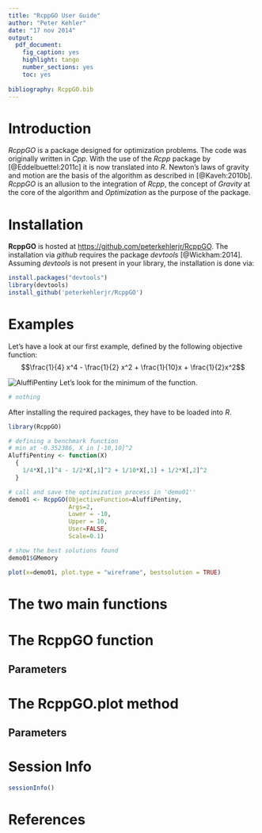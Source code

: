 ```yaml
---
title: "RcppGO User Guide"
author: "Peter Kehler"
date: "17 nov 2014"
output: 
  pdf_document:
    fig_caption: yes
    highlight: tango
    number_sections: yes
    toc: yes
    
bibliography: RcppGO.bib
---
```


# Introduction
_RcppGO_ is a package designed for optimization problems. The code was originally written in _Cpp_. With the use of the _Rcpp_ package by [@Eddelbuettel:2011c] it is now translated into _R_. Newton's laws of gravity and motion are the basis of the algorithm as described in [@Kaveh:2010b]. _RcppGO_ is an allusion to the integration of _Rcpp_, the concept of _Gravity_ at the core of the algorithm and _Optimization_ as the purpose of the package.


# Installation
**RcppGO** is hosted at [https://github.com/peterkehlerjr/RcppGO](https://github.com/peterkehlerjr/RcppGO). The installation via _github_ requires the package _devtools_ [@Wickham:2014]. 
Assuming _devtools_ is not present in your library, the installation is done via:
```r
install.packages("devtools")
library(devtools)
install_github('peterkehlerjr/RcppGO')
```

# Examples
Let's have a look at our first example, defined by the following objective function:
$$\frac{1}{4} x^4 - \frac{1}{2} x^2 + \frac{1}{10}x + \frac{1}{2}x^2$$

![AluffiPentiny](/Users/peterkehler/Dropbox/technology/github/RcppGO/vignettes/figure/AluffiPentiny01.png)
Let's look for the minimum of the function. 

```r
# nothing
```


After installing the required packages, they have to be loaded into _R_. 

```r
library(RcppGO)
```

```r
# defining a benchmark function
# min at -0.352386, X in [-10,10]^2
AluffiPentiny <- function(X)
  {
    1/4*X[,1]^4 - 1/2*X[,1]^2 + 1/10*X[,1] + 1/2*X[,2]^2
  }

# call and save the optimization process in 'demo01''
demo01 <- RcppGO(ObjectiveFunction=AluffiPentiny,
                 Args=2,
                 Lower = -10,
                 Upper = 10,
                 User=FALSE,
                 Scale=0.1)

# show the best solutions found
demo01$GMemory
```

```r
plot(x=demo01, plot.type = "wireframe", bestsolution = TRUE)
```



# The two main functions

# The RcppGO function
## Parameters

# The RcppGO.plot method
## Parameters

# Session Info
```r
sessionInfo()
```
# References

